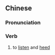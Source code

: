{{also|垂听}}
==Chinese==
{{zh-forms|s=垂听}}

===Pronunciation===
{{zh-pron
|m=chuítīng
|h=pfs=chhùi-thâng
|cat=v
}}

===Verb===
{{zh-verb}}

# {{lb|zh|archaic}} to [[listen]] and [[heed]]